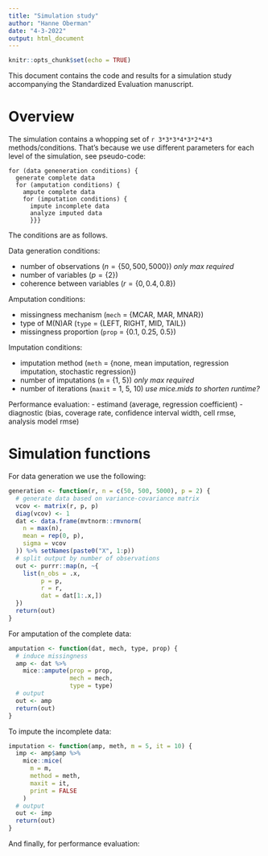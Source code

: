 ```yaml
---
title: "Simulation study"
author: "Hanne Oberman"
date: "4-3-2022"
output: html_document
---
```


```r
knitr::opts_chunk$set(echo = TRUE)
```

This document contains the code and results for a simulation study accompanying the Standardized Evaluation manuscript.

# Overview 

The simulation contains a whopping set of `r 3*3*3*4*3*2*4*3` methods/conditions. That's because we use different parameters for each level of the simulation, see pseudo-code:

```
for (data geneneration conditions) {
  generate complete data
  for (amputation conditions) {
    ampute complete data
    for (imputation conditions) {
      impute incomplete data
      analyze imputed data
      }}}
```

The conditions are as follows. 

Data generation conditions:

- number of observations ($n = \{50, 500, 5000\}$) *only max required*
- number of variables ($p = \{2\}$)
- coherence between variables ($r = \{0, 0.4, 0.8\}$)

Amputation conditions:

- missingness mechanism (`mech` = {MCAR, MAR, MNAR})
- type of M(N)AR (`type` = {LEFT, RIGHT, MID, TAIL})
- missingness proportion (`prop` = {0.1, 0.25, 0.5})

Imputation conditions:

- imputation method (`meth` = {none, mean imputation, regression imputation, stochastic regression})
- number of imputations (`m` = {1, 5}) *only max required*
- number of iterations (`maxit` = 1, 5, 10) *use mice.mids to shorten runtime?*

Performance evaluation:
- estimand (average, regression coefficient)
- diagnostic (bias, coverage rate, confidence interval width, cell rmse, analysis model rmse)

# Simulation functions

For data generation we use the following:

```r
generation <- function(r, n = c(50, 500, 5000), p = 2) {
  # generate data based on variance-covariance matrix
  vcov <- matrix(r, p, p)
  diag(vcov) <- 1
  dat <- data.frame(mvtnorm::rmvnorm(
    n = max(n),
    mean = rep(0, p),
    sigma = vcov
  )) %>% setNames(paste0("X", 1:p))
  # split output by number of observations
  out <- purrr::map(n, ~{
    list(n_obs = .x,
         p = p,
         r = r,
         dat = dat[1:.x,])
  })
  return(out)
}
```

For amputation of the complete data:

```r
amputation <- function(dat, mech, type, prop) {
  # induce missingness
  amp <- dat %>%
    mice::ampute(prop = prop,
                 mech = mech,
                 type = type)
  # output
  out <- amp
  return(out)
}
```

To impute the incomplete data:

```r
imputation <- function(amp, meth, m = 5, it = 10) {
  imp <- amp$amp %>%
    mice::mice(
      m = m,
      method = meth,
      maxit = it,
      print = FALSE
    )
  # output
  out <- imp
  return(out)
}
```

And finally, for performance evaluation:

```r

```

